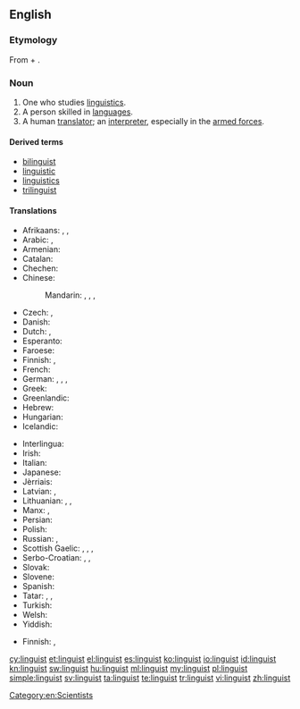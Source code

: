 {{also|Linguist}}
==English==
{{wikipedia|dab=linguist|lang=en}}

===Etymology===
From {{etyl|la|en}} {{term|lingua||tongue|lang=la}} + {{term|-ist}}.

===Noun===
{{en-noun}}

# One who studies [[linguistics]].
# A person skilled in [[language]]s.
# A human [[translator]]; an [[interpreter]], especially in the [[armed forces]].

====Derived terms====
* [[bilinguist]]
* [[linguistic]]
* [[linguistics]]
* [[trilinguist]]

====Translations====
{{trans-top|one who studies linguistics}}
* Afrikaans: {{t-|af|taalkundige}}, {{t-|af|linguis}}, {{t-|af|taalwetenskaplike}}
* Arabic: {{t-|ar|لغوي|m|tr=lughawiy}},  {{t-|ar|عالم لغوي|m|tr=3aalim lughawiy}}
* Armenian: {{t-|hy|լեզվաբան|tr=lezvaban}}
* Catalan: {{t-|ca|lingüista|m|f}}
* Chechen: {{tø|ce|меттанийн Iлманча}}
* Chinese:
*: Mandarin: {{t|cmn|語言學家|sc=Hani}},  {{t|cmn|语言学家|tr=yǔyán xuéjiā|sc=Hani}},  {{t|cmn|語言學者|sc=Hani}},  {{t|cmn|语言学者|tr=yǔyán xuézhě|sc=Hani}}
* Czech: {{t-|cs|jazykovědec|m}}, {{t-|cs|lingvista|m}}
* Danish: {{t-|da|lingvist|m|f}}
* Dutch: {{t+|nl|taalkundige|m|f}}, {{t+|nl|linguïst|m}}
* Esperanto: {{t-|eo|lingvisto}}
* Faroese: {{t-|fo|málfrøðingur|m}}
* Finnish: {{t-|fi|kielitieteilijä}}, {{t-|fi|lingvistikko}}
* French: {{t+|fr|linguiste}}
* German: {{t+|de|Sprachwissenschaftler|m}}, {{t+|de|Linguist|m}}, {{t-|de|Sprachwissenschaftlerin|f}}, {{t-|de|Linguistin|f}}
* Greek: {{t+|el|γλωσσολόγος|m|f}}
* Greenlandic: {{t-|kl|oqaasilerisoq}}
* Hebrew: {{t+|he|בלשן|m|tr=balshan}}
* Hungarian: {{t|hu|nyelvész}}
* Icelandic: {{t-|is|málvísindamaður|m}}
{{trans-mid}}
* Interlingua: {{t-|ia|linguista}}
* Irish: {{t-|ga|teangeolaí|m}}
* Italian: {{t-|it|linguista|m|f}}
* Japanese: {{t-|ja|言語学者|tr=げんごがくしゃ, gengogakusha}}
* Jèrriais: {{tø|roa-jer|lîndgiste|m|f}}
* Latvian: {{t-|lv|valodnieks|m}}, {{t-|lv|lingvists|m}}
* Lithuanian: {{t-|lt|kalbininkas|m}}, {{t-|lt|lingvistas|m}}, {{t-|lt|kalbotyrininkas|m}}
* Manx: {{t-|gv|çhengeyder|m}}, {{t-|gv|glareydagh|m}}
* Persian: {{t-|fa|زبان‌شناس|tr=zaban-shenas|sc=fa-Arab}}
* Polish: {{t+|pl|językoznawca|m}}
* Russian: {{t+|ru|лингвист|m|tr=lingvíst}},  {{t+|ru|языковед|m|tr=jazykovéd}}
* Scottish Gaelic: {{t-|gd|cainntear|m}}, {{t-|gd|cànanaiche|m}}, {{t-|gd|teangaiche|m}}, {{t-|gd|teangair|m}}
* Serbo-Croatian: {{t-|sh|lingvist|m|alt=lìngvist}}, {{t-|sh|lingvistica|f|alt=lingvìstica}}, {{t-|sh|jezikoslovac|m|alt=jezikoslóvac}}
* Slovak: {{t-|sk|jazykovedec|m}}
* Slovene: {{t+|sl|jezikoslovec}}
* Spanish: {{t+|es|lingüista|m|f}}
* Tatar: {{t+|tt|телче|tr=telçe|sc=Cyrl}}, {{t-|tt|тел белгече|tr=tel belgeçe|sc=Cyrl}}, {{t-|tt|лингвист|tr=lingvist|sc=Cyrl}}
* Turkish: {{t+|tr|dilbilimci}}
* Welsh: {{t+|cy|ieithydd|m}}
* Yiddish: {{t-|yi|לינגוויסט|m|tr=lingvist|sc=Hebr}}
{{trans-bottom}}

{{trans-top|a person skilled in languages}}
* Finnish: {{t-|fi|kieliniekka}}, {{t-|fi|kielimies}}
{{trans-mid}}
{{trans-bottom}}

{{trans-top|a human translator; an interpreter, especially in the armed forces}}
{{trans-mid}}
{{trans-bottom}}

[[Category:en:Scientists]]

[[cy:linguist]]
[[et:linguist]]
[[el:linguist]]
[[es:linguist]]
[[ko:linguist]]
[[io:linguist]]
[[id:linguist]]
[[kn:linguist]]
[[sw:linguist]]
[[hu:linguist]]
[[ml:linguist]]
[[my:linguist]]
[[pl:linguist]]
[[simple:linguist]]
[[sv:linguist]]
[[ta:linguist]]
[[te:linguist]]
[[tr:linguist]]
[[vi:linguist]]
[[zh:linguist]]